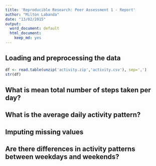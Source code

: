 ```yaml
---
title: 'Reproducible Research: Peer Assessment 1 - Report'
author: "Milton Labanda"
date: "13/02/2015"
output:
  word_document: default
  html_document:
    keep_md: yes
---
```



## Loading and preprocessing the data
```r
df <- read.table(unzip('activity.zip','activity.csv'), sep=',')
str(df)
```

## What is mean total number of steps taken per day?



## What is the average daily activity pattern?



## Imputing missing values



## Are there differences in activity patterns between weekdays and weekends?
